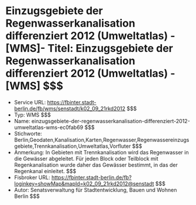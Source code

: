# Einzugsgebiete der Regenwasserkanalisation differenziert 2012 (Umweltatlas) - [WMS]- Titel: Einzugsgebiete der Regenwasserkanalisation differenziert 2012 (Umweltatlas) - [WMS] $$$
- Service URL: https://fbinter.stadt-berlin.de/fb/wms/senstadt/k02_09_21rkd2012 $$$
- Typ: WMS $$$
- Name: einzugsgebiete-der-regenwasserkanalisation-differenziert-2012-umweltatlas-wms-ec0fab69 $$$
- Stichworte: Berlin,Geodaten,Kanalisation,Karten,Regenwasser,Regenwassereinzugsgebiete,Trennkanalisation,Umweltatlas,Vorfluter $$$
- Anmerkung: In Gebieten mit Trennkanalisation wird das Regenwasser in die Gewässer abgeleitet. Für jeden Block oder Teilblock mit Regenkanalisation wurde daher das Gewässer bestimmt, in das der Regenkanal einleitet. $$$
- Fisbroker URL: https://fbinter.stadt-berlin.de/fb?loginkey=showMap&mapId=k02_09_21rkd2012@senstadt $$$
- Autor: Senatsverwaltung für Stadtentwicklung, Bauen und Wohnen Berlin $$$
